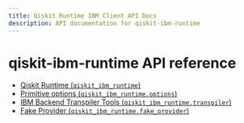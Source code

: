 ```yaml
---
title: Qiskit Runtime IBM Client API Docs
description: API documentation for qiskit-ibm-runtime
---
```


# qiskit-ibm-runtime API reference

*   [Qiskit Runtime (`qiskit_ibm_runtime`)](runtime_service)
*   [Primitive options (`qiskit_ibm_runtime.options`)](options)
*   [IBM Backend Transpiler Tools (`qiskit_ibm_runtime.transpiler`)](transpiler)
*   [Fake Provider (`qiskit_ibm_runtime.fake_provider`)](fake_provider)

